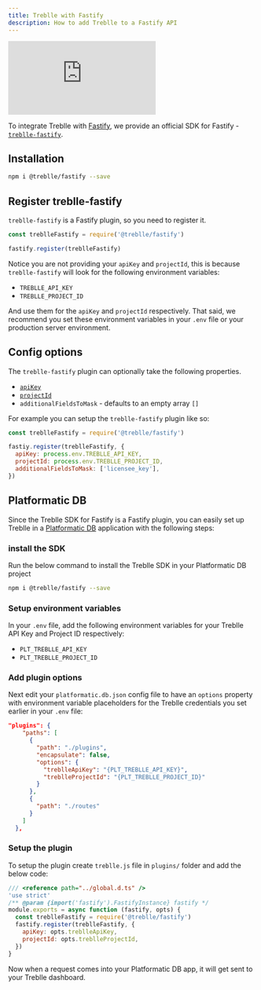 ```yaml
---
title: Treblle with Fastify
description: How to add Treblle to a Fastify API
---
```


<iframe
  class="w-full aspect-[16/9]"
  src="https://www.youtube.com/embed/qci4Z_PAf5k"
  aria-label="YouTube video player"
  frameborder="0"
  allow="accelerometer; autoplay; clipboard-write; encrypted-media; gyroscope; picture-in-picture; web-share"
  allowfullscreen
></iframe>

To integrate Treblle with [Fastify](https://fastify.io), we provide an official SDK for Fastify - [`treblle-fastify`](https://github.com/Treblle/treblle-fastify).

## Installation

```sh
npm i @treblle/fastify --save
```

## Register treblle-fastify

`treblle-fastify` is a Fastify plugin, so you need to register it.

```js
const treblleFastify = require('@treblle/fastify')

fastify.register(treblleFastify)
```

Notice you are not providing your `apiKey` and `projectId`, this is because `treblle-fastify` will look for the following environment variables:

- `TREBLLE_API_KEY`
- `TREBLLE_PROJECT_ID`

And use them for the `apiKey` and `projectId` respectively. That said, we recommend you set these environment variables in your `.env` file or your production server environment.

## Config options

The `treblle-fastify` plugin can optionally take the following properties.

- [`apiKey`](/treblle/dashboard#accessing-your-api-key)
- [`projectId`](/treblle/projects#project-id)
- `additionalFieldsToMask` - defaults to an empty array `[]`

For example you can setup the `treblle-fastify` plugin like so:

```js
const treblleFastify = require('@treblle/fastify')

fastiy.register(treblleFastify, {
  apiKey: process.env.TREBLLE_API_KEY,
  projectId: process.env.TREBLLE_PROJECT_ID,
  additionalFieldsToMask: ['licensee_key'],
})
```

## Platformatic DB

Since the Treblle SDK for Fastify is a Fastify plugin, you can easily set up Treblle in a [Platformatic DB](https://docs.platformatic.dev/docs/reference/db/introduction) application with the following steps:

### install the SDK

Run the below command to install the Treblle SDK in your Platformatic DB project

```sh
npm i @treblle/fastify --save
```

### Setup environment variables

In your `.env` file, add the following environment variables for your Treblle API Key and Project ID respectively:

- `PLT_TREBLLE_API_KEY`
- `PLT_TREBLLE_PROJECT_ID`

### Add plugin options

Next edit your `platformatic.db.json` config file to have an `options` property with environment variable placeholders for the Treblle credentials you set earlier in your `.env` file:

```json
"plugins": {
    "paths": [
      {
        "path": "./plugins",
        "encapsulate": false,
        "options": {
          "treblleApiKey": "{PLT_TREBLLE_API_KEY}",
          "treblleProjectId": "{PLT_TREBLLE_PROJECT_ID}"
        }
      },
      {
        "path": "./routes"
      }
    ]
  },
```

### Setup the plugin

To setup the plugin create `treblle.js` file in `plugins/` folder and add the below code:

```js
/// <reference path="../global.d.ts" />
'use strict'
/** @param {import('fastify').FastifyInstance} fastify */
module.exports = async function (fastify, opts) {
  const treblleFastify = require('@treblle/fastify')
  fastify.register(treblleFastify, {
    apiKey: opts.treblleApiKey,
    projectId: opts.treblleProjectId,
  })
}
```

Now when a request comes into your Platformatic DB app, it will get sent to your Treblle dashboard.
